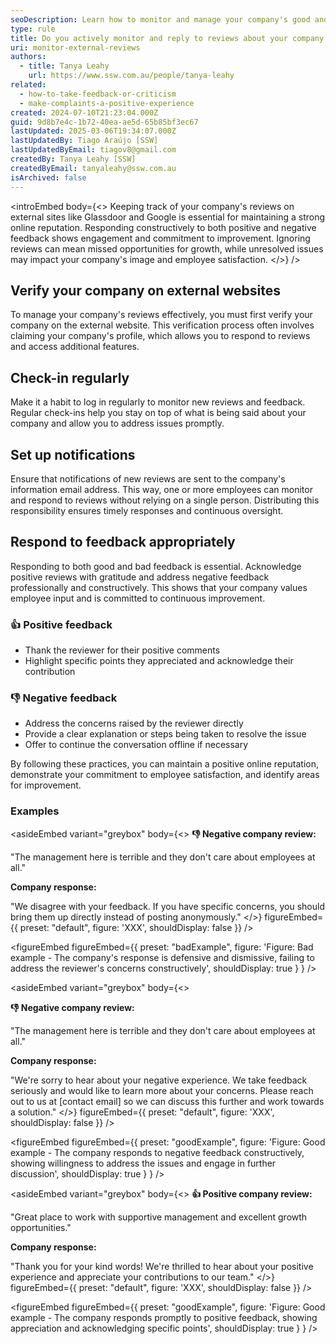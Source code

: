 ```yaml
---
seoDescription: Learn how to monitor and manage your company's good and bad reviews on external websites effectively.
type: rule
title: Do you actively monitor and reply to reviews about your company online?
uri: monitor-external-reviews
authors:
  - title: Tanya Leahy
    url: https://www.ssw.com.au/people/tanya-leahy
related:
  - how-to-take-feedback-or-criticism
  - make-complaints-a-positive-experience
created: 2024-07-10T21:23:04.000Z
guid: 9d8b7e4c-1b72-40ea-ae5d-65b85bf3ec67
lastUpdated: 2025-03-06T19:34:07.000Z
lastUpdatedBy: Tiago Araújo [SSW]
lastUpdatedByEmail: tiagov8@gmail.com
createdBy: Tanya Leahy [SSW]
createdByEmail: tanyaleahy@ssw.com.au
isArchived: false
---
```


<introEmbed
  body={<>
Keeping track of your company's reviews on external sites like Glassdoor and Google is essential for maintaining a strong online reputation. Responding constructively to both positive and negative feedback shows engagement and commitment to improvement. Ignoring reviews can mean missed opportunities for growth, while unresolved issues may impact your company's image and employee satisfaction.
  </>}
/>
## Verify your company on external websites

To manage your company's reviews effectively, you must first verify your company on the external website. This verification process often involves claiming your company's profile, which allows you to respond to reviews and access additional features.

## Check-in regularly

Make it a habit to log in regularly to monitor new reviews and feedback. Regular check-ins help you stay on top of what is being said about your company and allow you to address issues promptly.

## Set up notifications

Ensure that notifications of new reviews are sent to the company's information email address. This way, one or more employees can monitor and respond to reviews without relying on a single person. Distributing this responsibility ensures timely responses and continuous oversight.

## Respond to feedback appropriately

Responding to both good and bad feedback is essential. Acknowledge positive reviews with gratitude and address negative feedback professionally and constructively. This shows that your company values employee input and is committed to continuous improvement.

### 👍 Positive feedback

* Thank the reviewer for their positive comments
* Highlight specific points they appreciated and acknowledge their contribution

### 👎 Negative feedback

* Address the concerns raised by the reviewer directly
* Provide a clear explanation or steps being taken to resolve the issue
* Offer to continue the conversation offline if necessary

By following these practices, you can maintain a positive online reputation, demonstrate your commitment to employee satisfaction, and identify areas for improvement.

### Examples

<asideEmbed
  variant="greybox"
  body={<>
    **👎 Negative company review:**

"The management here is terrible and they don't care about employees at all."

**Company response:**

"We disagree with your feedback. If you have specific concerns, you should bring them up directly instead of posting anonymously."
  </>}
  figureEmbed={{
    preset: "default",
    figure: 'XXX',
    shouldDisplay: false
  }}
/>

<figureEmbed figureEmbed={{
  preset: "badExample",
  figure: 'Figure: Bad example - The company\'s response is defensive and dismissive, failing to address the reviewer\'s concerns constructively',
  shouldDisplay: true
} } />


<asideEmbed
  variant="greybox"
  body={<>
    
**👎 Negative company review:**

"The management here is terrible and they don't care about employees at all."

**Company response:**

"We're sorry to hear about your negative experience. We take feedback seriously and would like to learn more about your concerns. Please reach out to us at [contact email] so we can discuss this further and work towards a solution."
  </>}
  figureEmbed={{
    preset: "default",
    figure: 'XXX',
    shouldDisplay: false
  }}
/>

<figureEmbed figureEmbed={{
  preset: "goodExample",
  figure: 'Figure: Good example - The company responds to negative feedback constructively, showing willingness to address the issues and engage in further discussion',
  shouldDisplay: true
} } />


<asideEmbed
  variant="greybox"
  body={<>
    **👍 Positive company review:**

"Great place to work with supportive management and excellent growth opportunities."

**Company response:**

"Thank you for your kind words! We're thrilled to hear about your positive experience and appreciate your contributions to our team."
  </>}
  figureEmbed={{
    preset: "default",
    figure: 'XXX',
    shouldDisplay: false
  }}
/>

<figureEmbed figureEmbed={{
  preset: "goodExample",
  figure: 'Figure: Good example - The company responds promptly to positive feedback, showing appreciation and acknowledging specific points',
  shouldDisplay: true
} } />
